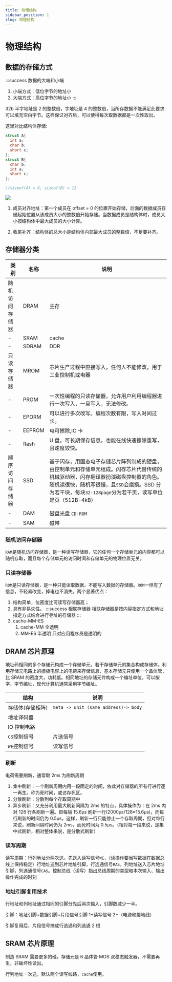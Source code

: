 ```yaml
---
title: 物理结构
sidebar_position: 1
slug: 物理结构
---
```


# 物理结构

## 数据的存储方式

:::success 数据的大端和小端

1. 小端方式：低位字节的地址小
2. 大端方式：高位字节的地址小
   :::

32b 半字地址是 2 的整数倍，字地址是 4 的整数倍，当所存数据不能满足此要求可以填充空白字节。这样保证对齐后，可以使得每次取数据都是一次性取出。

这里对比结构体存储:

```cpp title="sys32"
struct A{
  int a;
  char b;
  short c;
};
struct B{
  char b;
  int a;
  short c;
};

//sizeof(A) = 8, sizeof(B) = 12
```

![](/res/struct_mem.png)

1. 成员对齐地址：第一个成员在 offset = 0 的位置开始存储，后面的数据成员存储起始位置从该成员大小的整数倍开始存储。当数据成员是结构体时，成员大小按结构体中最大成员的大小计算。

2. 收尾补齐：结构体的总大小是结构体内部最大成员的整数倍，不足要补齐。

## 存储器分类

| 类别           | 名称   | 说明                                                                                                                                                                                                                                            |
| -------------- | ------ | ----------------------------------------------------------------------------------------------------------------------------------------------------------------------------------------------------------------------------------------------- |
| 随机访问存储器 | DRAM   | 主存                                                                                                                                                                                                                                            |
| -              | SRAM   | cache                                                                                                                                                                                                                                           |
| -              | SDRAM  | DDR                                                                                                                                                                                                                                             |
| 只读存储器     | MROM   | 芯片生产过程中直接写入，任何人不能修改，用于工业控制机或电器                                                                                                                                                                                    |
| -              | PROM   | 一次性编程的只读存储器，允许用户利用编程器进行一次写入，一旦写入，无法修改。                                                                                                                                                                    |
| -              | EPORM  | 可以进行多次改写。编程次数有限，写入时间过长。                                                                                                                                                                                                  |
| -              | EEPROM | 电可擦除,IC 卡                                                                                                                                                                                                                                  |
| -              | flash  | U 盘。可长期保存信息，也能在线快速擦除重写，且速度较快。                                                                                                                                                                                        |
| 顺序访问存储器 | SSD    | 基于闪存，用固态电子存储芯片阵列制成的硬盘，由控制单元和存储单元组成。闪存芯片代替传统的机械驱动器，闪存翻译器扮演磁盘控制器的角色。随机读很快，随机写很慢，且`SSD`会磨损。SSD 分为若干块，每块`32-128page`分为若干页，读写单位是页（512B-4kB） |
| -              | DAM    | 磁盘光盘 `CD-ROM`                                                                                                                                                                                                                               |
| -              | SAM    | 磁带                                                                                                                                                                                                                                            |

### 随机访问存储器

`RAM`是随机访问存储器，是一种读写存储器，它的任何一个存储单元的内容都可以随机存取，而且每个存储单元的访问时间和存储单元的物理位置无关。

### 只读存储器

`ROM`是只读存储器，是一种只能读取数据，不能写入数据的存储器。`ROM`一但有了信息，不轻易改变，掉电也不消失。两个显著优点：

1. 结构简单，位密度比可读写存储器高；
2. 具有非易失性。
   :::success 相联存储器
   相联存储器是按内容指定方式和地址指定方式结合进行寻址的存储器
   :::
3. cache-MM-ES
   1. cache-MM 全透明
   2. MM-ES 半透明 只对应用程序员是透明的

## DRAM 芯片原理

地址码相同的多个存储元构成一个存储单元，若干存储单元的集合构成存储体。利用存储元电路上的栅极电容上的电荷来存储信息，基本存储元只使用一个晶体管，比 SRAM 的密度大，功耗低。相同地址的存储元件构成一个编址单位，可以按字、字节编址，现代计算机通常采用字节编址。

| 结构             | 说明                                 |
| ---------------- | ------------------------------------ |
| 存储体(存储矩阵) | `meta -> unit (same address)-> body` |
| 地址译码器       |                                      |
| IO 控制电路      |                                      |
| `CS`控制信号     | 片选信号                             |
| `WE`控制信号     | 读写信号                             |

### 刷新

电荷需要刷新，通常取 2ms 为刷新周期

1. 集中刷新：一个刷新周期内用一段固定的时间，依此对存储器的所有行进行逐一再生。称为死时间，或访存死区。
2. 分散刷新：分散到每个存取周期中
3. 异步刷新：又充分利用最大刷新间隔为 2ms 的特点，具体操作为：在 2ms 内对 128 行各刷新一遍。即每隔 15.6μs 刷新一行(2000μs/128≈15.6μs)，而每行刷新的时间仍为 0.5μs。这样，刷新一行只能停止一个存取周期，但对每行来说，刷新间隔时间仍为 2ms，而死时间为 0.5μs。（相对每一段来说，是集中式刷新，相对整体来说，是分散式刷新）

### 读写周期

读写周期：行列地址分两次送。先送入读写信号`WE`，（读操作要当写数据在数据总线上保持稳定）行地址送到芯片地址引脚，行选通信号`RAS`，列地址送入芯片地址引脚，列选通信号`CAS`。控制总线（读写）指出总线周期的类型和本次输入、输出操作完成的时刻

### 地址引脚复用技术

行地址和列地址通过相同的引脚分先后两次输入，引脚数减少一半。

引脚：地址引脚+数据引脚+片段信号引脚 1+读写信号 2+（电源和接地线）

引脚复用后，片段信号搞成行选通和列选通 2 根

## SRAM 芯片原理

制造 SRAM 需要更多的硅。存储元是 6 晶体管 MOS 双稳态触发器，不需要再生，非破坏性读出。

行列地址一次送，默认两个读写线路，`cache`使用。
